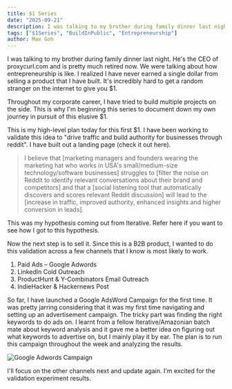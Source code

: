 ```yaml
---
title: $1 Series
date: "2025-09-21"
description: I was talking to my brother during family dinner last night. He's the CEO of proxycurl.com and is pretty much retired now. We were talking about how entrepreneurship is like. I realized I have never earned a single dollar from selling a product that I have built. It's incredibly hard to get a random stranger on the internet to give you $1.
tags: ["$1Series", "BuildInPublic", "Entrepreneurship"]
author: Max Goh
---
```


I was talking to my brother during family dinner last night. He's the CEO of proxycurl.com and is pretty much retired now. We were talking about how entrepreneurship is like. I realized I have never earned a single dollar from selling a product that I have built. It's incredibly hard to get a random stranger on the internet to give you $1.

Throughout my corporate career, I have tried to build multiple projects on the side. This is why I'm beginning this series to document down my own journey in pursuit of this elusive $1.

This is my high-level plan today for this first $1. I have been working to validate this idea to "drive traffic and build authority for businesses through reddit". I have built out a landing page (check it out here).

> I believe that [marketing managers and founders wearing the marketing hat who works in USA's small/medium-size technology/software businesses] struggles to [filter the noise on Reddit to identify relevant conversations about their brand and competitors] and that a [social listening tool that automatically discovers and scores relevant Reddit discussion] will lead to the [increase in traffic, improved authority, enhanced insights and higher conversion in leads].

This was my hypothesis coming out from Iterative. Refer here if you want to see how I got to this hypothesis.

Now the next step is to sell it. Since this is a B2B product, I wanted to do this validation across a few channels that I know is most likely to work.

1. Paid Ads – Google Adwords
2. LinkedIn Cold Outreach
3. ProductHunt & Y-Combinators Email Outreach
4. IndieHacker & Hackernews Post

So far, I have launched a Google AdsWord Campaign for the first time. It was pretty jarring considering that it was my first time navigating and setting up an advertisement campaign. The tricky part was finding the right keywords to do ads on. I learnt from a fellow Iterative/Amazonian batch mate about keyword analysis and it gave me a better idea on figuring out what keywords to advertise on, but I mainly play it by ear. The plan is to run this campaign throughout the week and analyzing the results.

![Google Adwords Campaign](/blog-assets/google-adwords.jpg)

I'll focus on the other channels next and update again. I'm excited for the validation experiment results.
